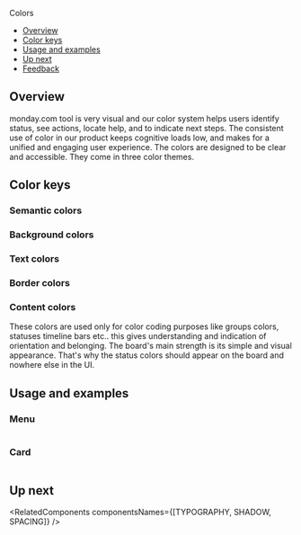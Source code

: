 
<Meta title="Foundations/Colors" />

<ComponentNameDecorator withFoundationBackground>Colors</ComponentNameDecorator>

- [Overview](#overview)
- [Color keys](#color-keys)
- [Usage and examples](#usage-and-examples)
- [Up next](#up-next)
- [Feedback](#feedback)

## Overview

monday.com tool is very visual and our color system helps users identify status, see actions, locate help, and to indicate next steps.
The consistent use of color in our product keeps cognitive loads low, and makes for a unified and engaging user experience.
The colors are designed to be clear and accessible. They come in three color themes.

## Color keys

### Semantic colors

<Canvas>
  <Story name="Semantic Colors">
    <SemanticColors />
  </Story>
</Canvas>

### Background colors

<Canvas>
  <Story name="Background Colors">
    <BackgroundColors />
  </Story>
</Canvas>

### Text colors

<Canvas>
  <Story name="Text Colors">
    <TextColors />
  </Story>
</Canvas>

### Border colors

<Canvas>
  <Story name="Border Colors">
    <BorderColors />
  </Story>
</Canvas>

### Content colors

These colors are used only for color coding purposes like groups colors, statuses timeline bars etc..
this gives understanding and indication of orientation and belonging.
The board's main strength is its simple and visual appearance. That's why the status colors should appear on the board and nowhere else in the UI.

<Canvas>
  <Story name="Content Colors">
    <ContentColors />
  </Story>
</Canvas>

## Usage and examples

### Menu

<Frame className={styles["colors-example-frame"]}>
  <img className={styles["menu-colors-example-img"]} src={menuColorsExample} alt="" />
</Frame>

### Card

<Frame className={styles["colors-example-frame"]}>
  <img className={styles["card-colors-example-img"]} src={cardColorsExample} alt="" />
</Frame>

## Up next

<RelatedComponents componentsNames={[TYPOGRAPHY, SHADOW, SPACING]} />
